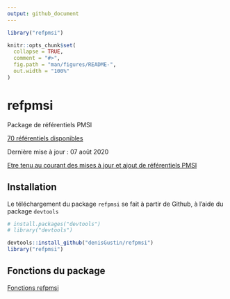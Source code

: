 ```yaml
---
output: github_document
---
```


```r
library("refpmsi")

```

<!-- README.md is generated from README.Rmd. Please edit that file -->

```r
knitr::opts_chunk$set(
  collapse = TRUE,
  comment = "#>",
  fig.path = "man/figures/README-",
  out.width = "100%"
)
```
# refpmsi

Package de référentiels PMSI  

[70 référentiels disponibles](https://denisgustin.github.io/refpmsi/articles/liste_ref.html)  

Dernière mise à jour : 07 août 2020  

[Etre tenu au courant des mises à jour et ajout de référentiels PMSI](http://www.lespmsi.com/r-et-pmsi/)

## Installation

Le téléchargement du package `refpmsi` se fait à partir de Github, à l'aide du package `devtools`

```r
# install.packages("devtools")
# library("devtools")

devtools::install_github("denisGustin/refpmsi")
library("refpmsi")
```

## Fonctions du package  

[Fonctions refpmsi](https://denisgustin.github.io/refpmsi/articles/fonctions_refpmsi.html)
